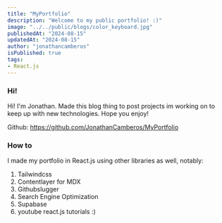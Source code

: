 ```yaml
---
title: "MyPortfolio"
description: "Welcome to my public portfolio! :)"
image: "../../public/blogs/color_keyboard.jpg"
publishedAt: "2024-08-15"
updatedAt: "2024-08-15"
author: "jonathancamberos"
isPublished: true
tags:
- React.js
---
```



### Hi!

Hi! I'm Jonathan. Made this blog thing to post projects im working on to keep up with new technologies.
Hope you enjoy!

Github: https://github.com/JonathanCamberos/MyPortfolio 

### How to

I made my portfolio in React.js using other libraries as well, notably:

1. Tailwindcss
2. Contentlayer for MDX
3. Githubslugger
4. Search Engine Optimization
5. Supabase
6. youtube react.js tutorials :)